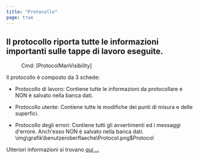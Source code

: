 ```yaml
---
title: "Protocollo"
page: true
---
```

## Il protocollo riporta tutte le informazioni importanti sulle tappe di lavoro eseguite.
 <Menu> Cmd: [ProtocolManVisibility] </Menu> 

Il protocollo &#232; composto da 3 schede:

- <Bold> Protocollo di lavoro: </Bold>  Contiene tutte le informazioni da protocollare e NON &#232; salvato nella banca dati.

- <Bold> Protocollo utente: </Bold>  Contiene tutte le modifiche dei punti di misura e delle superfici.

- <Bold> Protocollo degli errori: </Bold>  Contiene tutti gli avvertimenti ed i messaggi d&#39;errore. Anch&#39;esso NON &#232; salvato nella banca dati.<Image>\img\grafik\benutzeroberflaeche\Protocol.png$Protocol</Image>

Ulteriori informazioni si trovano [qui ...](../protokoll/uebersicht)

